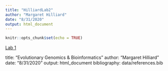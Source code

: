 ```yaml
---
title: "HilliardLab2"
author: "Margaret Hilliard"
date: "8/31/2020"
output: html_document
---
```


```r
knitr::opts_chunk$set(echo = TRUE)
```
[Lab 1](lab1_Hilliard.html)

title: "Evolutionary Genomics & Bioinformatics"
author: "Margaret Hilliard"
date: "8/31/2020"
output: html_document
bibliography: data/references.bib
